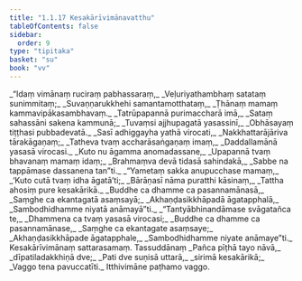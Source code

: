 ```yaml
---
title: "1.1.17 Kesakārīvimānavatthu"
tableOfContents: false
sidebar:
  order: 9
type: "tipitaka"
basket: "su"
book: "vv"
---
```



<DynamicBreadcrumb />

<Division number="150" book="vv" bookNo="19" page="20">

<Paragraph number="167" type="verses" book="vv">
_“Idaṃ vimānaṃ ruciraṃ pabhassaraṃ,_  
_Veḷuriyathambhaṃ satataṃ sunimmitaṃ;_  
_Suvaṇṇarukkhehi samantamotthataṃ,_  
_Ṭhānaṃ mamaṃ kammavipākasambhavaṃ._  

</Paragraph>

</Division>
<Division number="151" book="vv" bookNo="19" page="20">

<Paragraph number="168" type="verses" book="vv">
_Tatrūpapannā purimaccharā imā,_  
_Sataṃ sahassāni sakena kammunā;_  
_Tuvaṃsi ajjhupagatā yasassinī,_  
_Obhāsayaṃ tiṭṭhasi pubbadevatā._  

</Paragraph>

</Division>
<Division number="152" book="vv" bookNo="19" page="20">

<Paragraph number="169" type="verses" book="vv">
_Sasī adhiggayha yathā virocati,_  
_Nakkhattarājāriva tārakāgaṇaṃ;_  
_Tatheva tvaṃ accharāsaṅgaṇaṃ imaṃ,_  
_Daddallamānā yasasā virocasi._  

</Paragraph>

</Division>
<Division number="153" book="vv" bookNo="19" page="20">

<Paragraph number="170" type="verses" book="vv">
_Kuto nu āgamma anomadassane,_  
_Upapannā tvaṃ bhavanaṃ mamaṃ idaṃ;_  
_Brahmaṃva devā tidasā sahindakā,_  
_Sabbe na tappāmase dassanena tan”ti._  

</Paragraph>

</Division>
<Division number="154" book="vv" bookNo="19" page="20">

<Paragraph number="171" type="verses" book="vv">
_“Yametaṃ sakka anupucchase mamaṃ,_  
_‘Kuto cutā tvaṃ idha āgatā’ti;_  
_Bārāṇasī nāma puratthi kāsinaṃ,_  
_Tattha ahosiṃ pure kesakārikā._  

</Paragraph>

</Division>
<Division number="155" book="vv" bookNo="19" page="21">

<Paragraph number="172" type="verses" book="vv">
_Buddhe ca dhamme ca pasannamānasā,_  
_Saṃghe ca ekantagatā asaṃsayā;_  
_Akhaṇḍasikkhāpadā āgatapphalā,_  
_Sambodhidhamme niyatā anāmayā”ti._  

</Paragraph>

</Division>
<Division number="156" book="vv" bookNo="19" page="21">

<Paragraph number="173" type="verses" book="vv">
_“Tantyābhinandāmase svāgatañca te,_  
_Dhammena ca tvaṃ yasasā virocasi;_  
_Buddhe ca dhamme ca pasannamānase,_  
_Saṃghe ca ekantagate asaṃsaye;_  
_Akhaṇḍasikkhāpade āgatapphale,_  
_Sambodhidhamme niyate anāmaye”ti._  


</Paragraph>
</Division>

<Paragraph number="174" type="center" book="vv">
Kesakārīvimānaṃ sattarasamaṃ.



</Paragraph>

<Paragraph number="175" type="center" book="vv">
Tassuddānaṃ


</Paragraph>

<Paragraph number="176" type="verses" book="vv">
_Pañca pīṭhā tayo nāvā,_  
_dīpatiladakkhiṇā dve;_  
_Pati dve suṇisā uttarā,_  
_sirimā kesakārikā;_  
_Vaggo tena pavuccatīti._  


</Paragraph>

<Paragraph number="177" type="center" book="vv">
Itthivimāne paṭhamo vaggo.
</Paragraph>